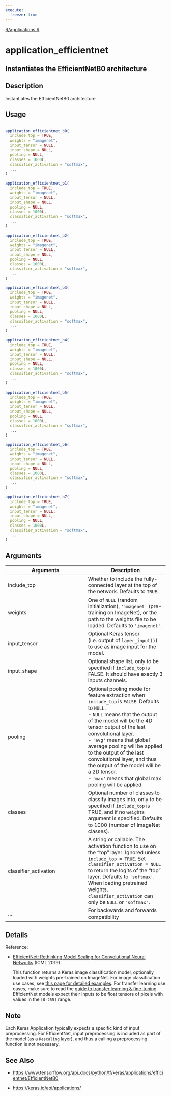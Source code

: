 ```yaml
---
execute:
  freeze: true
---
```


[R/applications.R](https://github.com/rstudio/keras//blob/main/R/applications.R#L987) 

# application_efficientnet

## Instantiates the EfficientNetB0 architecture

## Description
 Instantiates the EfficientNetB0 architecture 


## Usage
```r
 
application_efficientnet_b0( 
  include_top = TRUE, 
  weights = "imagenet", 
  input_tensor = NULL, 
  input_shape = NULL, 
  pooling = NULL, 
  classes = 1000L, 
  classifier_activation = "softmax", 
  ... 
) 
 
application_efficientnet_b1( 
  include_top = TRUE, 
  weights = "imagenet", 
  input_tensor = NULL, 
  input_shape = NULL, 
  pooling = NULL, 
  classes = 1000L, 
  classifier_activation = "softmax", 
  ... 
) 
 
application_efficientnet_b2( 
  include_top = TRUE, 
  weights = "imagenet", 
  input_tensor = NULL, 
  input_shape = NULL, 
  pooling = NULL, 
  classes = 1000L, 
  classifier_activation = "softmax", 
  ... 
) 
 
application_efficientnet_b3( 
  include_top = TRUE, 
  weights = "imagenet", 
  input_tensor = NULL, 
  input_shape = NULL, 
  pooling = NULL, 
  classes = 1000L, 
  classifier_activation = "softmax", 
  ... 
) 
 
application_efficientnet_b4( 
  include_top = TRUE, 
  weights = "imagenet", 
  input_tensor = NULL, 
  input_shape = NULL, 
  pooling = NULL, 
  classes = 1000L, 
  classifier_activation = "softmax", 
  ... 
) 
 
application_efficientnet_b5( 
  include_top = TRUE, 
  weights = "imagenet", 
  input_tensor = NULL, 
  input_shape = NULL, 
  pooling = NULL, 
  classes = 1000L, 
  classifier_activation = "softmax", 
  ... 
) 
 
application_efficientnet_b6( 
  include_top = TRUE, 
  weights = "imagenet", 
  input_tensor = NULL, 
  input_shape = NULL, 
  pooling = NULL, 
  classes = 1000L, 
  classifier_activation = "softmax", 
  ... 
) 
 
application_efficientnet_b7( 
  include_top = TRUE, 
  weights = "imagenet", 
  input_tensor = NULL, 
  input_shape = NULL, 
  pooling = NULL, 
  classes = 1000L, 
  classifier_activation = "softmax", 
  ... 
) 
```

## Arguments
|Arguments|Description|
|---|---|
| include_top | Whether to include the fully-connected layer at the top of the network. Defaults to `TRUE`. |
| weights | One of `NULL` (random initialization), `'imagenet'` (pre-training on ImageNet), or the path to the weights file to be loaded. Defaults to `'imagenet'`. |
| input_tensor | Optional Keras tensor (i.e. output of `layer_input()`) to use as image input for the model. |
| input_shape | Optional shape list, only to be specified if `include_top` is FALSE. It should have exactly 3 inputs channels. |
| pooling | Optional pooling mode for feature extraction when `include_top` is `FALSE`. Defaults to `NULL`.  <br>- `NULL` means that the output of the model will be the 4D tensor output of the last convolutional layer. <br>- `'avg'` means that global average pooling will be applied to the output of the last convolutional layer, and thus the output of the model will be a 2D tensor. <br>- `'max'` means that global max pooling will be applied.  |
| classes | Optional number of classes to classify images into, only to be specified if `include_top` is TRUE, and if no `weights` argument is specified. Defaults to 1000 (number of ImageNet classes). |
| classifier_activation | A string or callable. The activation function to use on the "top" layer. Ignored unless `include_top = TRUE`. Set `classifier_activation = NULL` to return the logits of the "top" layer. Defaults to `'softmax'`. When loading pretrained weights, `classifier_activation` can only be `NULL` or `"softmax"`. |
| ... | For backwards and forwards compatibility |

## Details

 Reference:  

- [EfficientNet: Rethinking Model Scaling for Convolutional Neural Networks](https://arxiv.org/abs/1905.11946) (ICML 2019) 

  This function returns a Keras image classification model, optionally loaded with weights pre-trained on ImageNet.  For image classification use cases, see [this page for detailed examples](https://keras.io/api/applications/#usage-examples-for-image-classification-models).  For transfer learning use cases, make sure to read the [guide to transfer learning & fine-tuning](https://keras.io/guides/transfer_learning/).  EfficientNet models expect their inputs to be float tensors of pixels with values in the `[0-255]` range. 



## Note
 Each Keras Application typically expects a specific kind of input preprocessing. For EfficientNet, input preprocessing is included as part of the model (as a `Rescaling` layer), and thus a calling a preprocessing function is not necessary. 


## See Also

  

- [https://www.tensorflow.org/api_docs/python/tf/keras/applications/efficientnet/EfficientNetB0](https://www.tensorflow.org/api_docs/python/tf/keras/applications/efficientnet/EfficientNetB0) 

- [https://keras.io/api/applications/](https://keras.io/api/applications/) 

 

